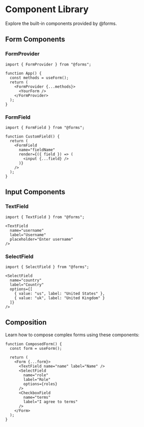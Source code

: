 # Component Library

Explore the built-in components provided by @forms.

## Form Components

### FormProvider

```tsx
import { FormProvider } from "@forms";

function App() {
  const methods = useForm();
  return (
    <FormProvider {...methods}>
      <YourForm />
    </FormProvider>
  );
}
```

### FormField

```tsx
import { FormField } from "@forms";

function CustomField() {
  return (
    <FormField
      name="fieldName"
      render={({ field }) => (
        <input {...field} />
      )}
    />
  );
}
```

## Input Components

### TextField

```tsx
import { TextField } from "@forms";

<TextField
  name="username"
  label="Username"
  placeholder="Enter username"
/>
```

### SelectField

```tsx
import { SelectField } from "@forms";

<SelectField
  name="country"
  label="Country"
  options={[
    { value: "us", label: "United States" },
    { value: "uk", label: "United Kingdom" }
  ]}
/>
```

## Composition

Learn how to compose complex forms using these components:

```tsx
function ComposedForm() {
  const form = useForm();

  return (
    <Form {...form}>
      <TextField name="name" label="Name" />
      <SelectField
        name="role"
        label="Role"
        options={roles}
      />
      <CheckboxField
        name="terms"
        label="I agree to terms"
      />
    </Form>
  );
}
``` 